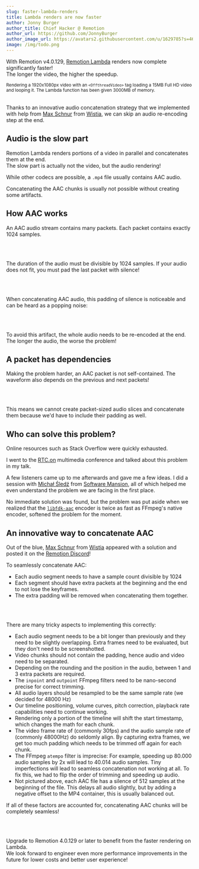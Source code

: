 ```yaml
---
slug: faster-lambda-renders
title: Lambda renders are now faster
author: Jonny Burger
author_title: Chief Hacker @ Remotion
author_url: https://github.com/JonnyBurger
author_image_url: https://avatars2.githubusercontent.com/u/1629785?s=460&u=12eb94da6070d00fc924761ce06e3a428d01b7e9&v=4
image: /img/todo.png
---
```



With Remotion v4.0.129, [Remotion Lambda](/lambda) renders now complete significantly faster!  
The longer the video, the higher the speedup.

<AacBenchmarks />
<sub style={{ opacity: 0.5, lineHeight: 0.7 }}>
  Rendering a 1920x1080px video with an <code>&lt;OffthreadVideo&gt;</code> tag
  loading a 15MB Full HD video and looping it. The Lambda function has been
  given 3000MB of memory.
</sub>
<br />
<br />

Thanks to an innovative audio concatenation strategy that we implemented with help from [Max Schnur](https://github.com/maxpower15) from [Wistia](https://wistia.com/), we can skip an audio re-encoding step at the end.

## Audio is the slow part

Remotion Lambda renders portions of a video in parallel and concatenates them at the end.  
The slow part is actually not the video, but the audio rendering!

While other codecs are possible, a `.mp4` file usually contains AAC audio.

Concatenating the AAC chunks is usually not possible without creating some artifacts.

## How AAC works

An AAC audio stream contains many packets. Each packet contains exactly 1024 samples.

<AacFile />

<br />
<br />

The duration of the audio must be divisible by 1024 samples. If your audio does not fit, you must pad the last packet with silence!

<AacPadding />
<br />
<br />

When concatenating AAC audio, this padding of silence is noticeable and can be heard as a popping noise:

<AacConcatenationProblem />
<br />
<br />

To avoid this artifact, the whole audio needs to be re-encoded at the end. The longer the audio, the worse the problem!

## A packet has dependencies

Making the problem harder, an AAC packet is not self-contained. The waveform also depends on the previous and next packets!

<AacKeyframes />
<br />
<br />

This means we cannot create packet-sized audio slices and concatenate them because we'd have to include their padding as well.

## Who can solve this problem?

Online resources such as Stack Overflow were quickly exhausted.

I went to the [RTC.on](https://rtcon.live/) multimedia conference and talked about this problem in my talk.

A few listeners came up to me afterwards and gave me a few ideas. I did a session with [Michał Śledź](https://github.com/mickel8) from [Software Mansion](https://swmansion.com/), all of which helped me even understand the problem we are facing in the first place.

No immediate solution was found, but the problem was put aside when we realized that the [`libfdk-aac`](https://github.com/mstorsjo/fdk-aac) encoder is twice as fast as FFmpeg's native encoder, softened the problem for the moment.

## An innovative way to concatenate AAC

Out of the blue, [Max Schnur](https://github.com/maxpower15) from [Wistia](https://wistia.com/) appeared with a solution and posted it on the [Remotion Discord](https://remotion.dev/discord)!

To seamlessly concatenate AAC:

- Each audio segment needs to have a sample count divisible by 1024
- Each segment should have extra packets at the beginning and the end to not lose the keyframes.
- The extra padding will be removed when concatenating them together.

<AacConcatenationSolution />
<br />
<br />

There are many tricky aspects to implementing this correctly:

- Each audio segment needs to be a bit longer than previously and they need to be slightly overlapping. Extra frames need to be evaluated, but they don't need to be screenshotted.
- Video chunks should not contain the padding, hence audio and video need to be separated.
- Depending on the rounding and the position in the audio, between 1 and 3 extra packets are required.
- The `inpoint` and `outpoint` FFmpeg filters need to be nano-second precise for correct trimming.
- All audio layers should be resampled to be the same sample rate (we decided for 48000 Hz)
- Our timeline positioning, volume curves, pitch correction, playback rate capabilities need to continue working.
- Rendering only a portion of the timeline will shift the start timestamp, which changes the math for each chunk.
- The video frame rate of (commonly 30fps) and the audio sample rate of (commonly 48000Hz) do seldomly align. By capturing extra frames, we get too much padding which needs to be trimmed off again for each chunk.
- The FFmpeg `atempo` filter is imprecise: For example, speeding up 80.000 audio samples by 2x will lead to 40.014 audio samples. Tiny imperfections will lead to seamless concatenation not working at all. To fix this, we had to flip the order of trimming and speeding up audio.
- Not pictured above, each AAC file has a silence of 512 samples at the beginning of the file. This delays all audio slightly, but by adding a negative offset to the MP4 container, this is usually balanced out.

If all of these factors are accounted for, concatenating AAC chunks will be completely seamless!

<AacFile />
<br />
<br />

Upgrade to Remotion 4.0.129 or later to benefit from the faster rendering on Lambda.  
We look forward to engineer even more performance improvements in the future for lower costs and better user experience!
